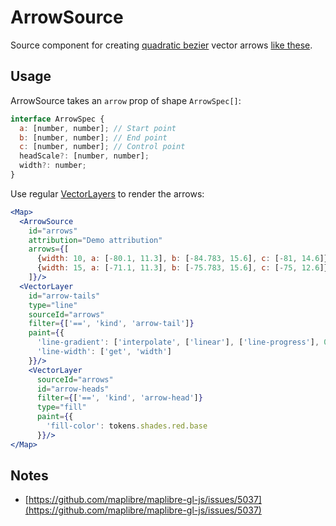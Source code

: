

<Meta of={ArrowSourceStories} />

# ArrowSource

Source component for creating [quadratic bezier](https://en.wikipedia.org/wiki/B%C3%A9zier_curve#Quadratic_B%C3%A9zier_curves) vector arrows [like these](https://www.nytimes.com/interactive/2025/10/09/world/americas/drug-trafficking-venezuela.html).

<Controls />

## Usage

ArrowSource  takes an `arrow` prop of shape `ArrowSpec[]`:

```js
interface ArrowSpec {
  a: [number, number]; // Start point
  b: [number, number]; // End point
  c: [number, number]; // Control point
  headScale?: [number, number];
  width?: number;
}

```

Use regular [VectorLayers](?path=/docs/maplibre-layer-vectorlayer--docs) to render the arrows:

```jsx
<Map>
  <ArrowSource
    id="arrows"
    attribution="Demo attribution"
    arrows={[
      {width: 10, a: [-80.1, 11.3], b: [-84.783, 15.6], c: [-81, 14.6]},
      {width: 15, a: [-71.1, 11.3], b: [-75.783, 15.6], c: [-75, 12.6]}
    ]}/>
  <VectorLayer
    id="arrow-tails"
    type="line"
    sourceId="arrows"
    filter={['==', 'kind', 'arrow-tail']}
    paint={{
      'line-gradient': ['interpolate', ['linear'], ['line-progress'], 0, 'transparent', 0.4, "red"],
      'line-width': ['get', 'width']
    }}/>
    <VectorLayer
      sourceId="arrows"
      id="arrow-heads"
      filter={['==', 'kind', 'arrow-head']}
      type="fill"
      paint={{
        'fill-color': tokens.shades.red.base
      }}/>
</Map>
```

## Notes
- [https://github.com/maplibre/maplibre-gl-js/issues/5037](https://github.com/maplibre/maplibre-gl-js/issues/5037)
